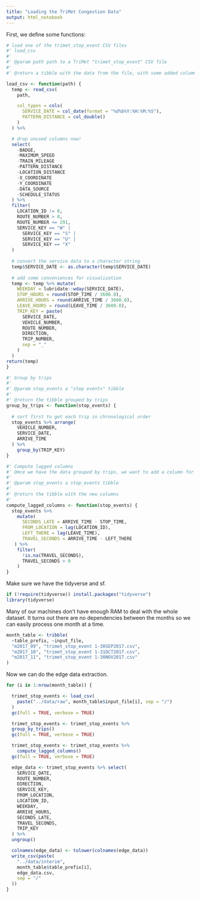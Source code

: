 ```yaml
---
title: "Loading the TriMet Congestion Data"
output: html_notebook
---
```


First, we define some functions:
```r

# load one of the trimet_stop_event CSV files
#' load_csv
#'
#' @param path path to a TriMet "trimet_stop_event" CSV file
#'
#' @return a tibble with the data from the file, with some added columns

load_csv <- function(path) {
  temp <- read_csv(
    path,

    col_types = cols(
      SERVICE_DATE = col_date(format = "%d%b%Y:%H:%M:%S"),
      PATTERN_DISTANCE = col_double()
    )
  ) %>%

  # drop unused columns now!
  select(
    -BADGE,
    -MAXIMUM_SPEED
    -TRAIN_MILEAGE
    -PATTERN_DISTANCE
    -LOCATION_DISTANCE
    -X_COORDINATE
    -Y_COORDINATE
    -DATA_SOURCE
    -SCHEDULE_STATUS
  ) %>%   
  filter(
    LOCATION_ID != 0,
    ROUTE_NUMBER > 0,
    ROUTE_NUMBER <= 291,
    SERVICE_KEY == "W" |
      SERVICE_KEY == "S" |
      SERVICE_KEY == "U" |
      SERVICE_KEY == "X"
  ) 
  
  # convert the service data to a character string
  temp$SERVICE_DATE <- as.character(temp$SERVICE_DATE)
    
  # add some conveniences for visualization
  temp <- temp %>% mutate(
    WEEKDAY = lubridate::wday(SERVICE_DATE),
    STOP_HOURS = round(STOP_TIME / 3600.0),
    ARRIVE_HOURS = round(ARRIVE_TIME / 3600.0),
    LEAVE_HOURS = round(LEAVE_TIME / 3600.0),
    TRIP_KEY = paste(
      SERVICE_DATE,
      VEHICLE_NUMBER,
      ROUTE_NUMBER,
      DIRECTION,
      TRIP_NUMBER,
      sep = "_"
    )
  )
return(temp)
}

#' Group by trips
#'
#' @param stop_events a "stop events" tibble
#'
#' @return the tibble grouped by trips
group_by_trips <- function(stop_events) {
  
  # sort first to get each trip in chronological order
  stop_events %>% arrange(
    VEHICLE_NUMBER,
    SERVICE_DATE,
    ARRIVE_TIME
  ) %>% 
    group_by(TRIP_KEY)
}

#' Compute lagged columns
#' Omce we have the data grouped by trips, we want to add a column for the previous location ID and the time from when the vehicle left there to when it arrived here
#'
#' @param stop_events a stop_events tibble
#'
#' @return the tibble with the new columns
#'
compute_lagged_columns <- function(stop_events) {
  stop_events %>% 
    mutate(
      SECONDS_LATE = ARRIVE_TIME - STOP_TIME,
      FROM_LOCATION = lag(LOCATION_ID),
      LEFT_THERE = lag(LEAVE_TIME),
      TRAVEL_SECONDS = ARRIVE_TIME - LEFT_THERE
   ) %>% 
    filter(
      !is.na(TRAVEL_SECONDS),
      TRAVEL_SECONDS > 0
    )
}
```

Make sure we have the tidyverse and sf.
```r
if (!require(tidyverse)) install.packages("tidyverse")
library(tidyverse)
```

Many of our machines don't have enough RAM to deal with the whole dataset. It turns out there are no dependencies between the months so we can easily process one month at a time.
```r

month_table <- tribble(
  ~table_prefix, ~input_file,
  "m2017_09", "trimet_stop_event 1-30SEP2017.csv",
  "m2017_10", "trimet_stop_event 1-31OCT2017.csv",
  "m2017_11", "trimet_stop_event 1-30NOV2017.csv"
) 
```

Now we can do the edge data extraction.
```r

for (i in 1:nrow(month_table)) {

  trimet_stop_events <- load_csv(
    paste("../data/raw", month_table$input_file[i], sep = "/")
  )  
  gc(full = TRUE, verbose = TRUE)

  trimet_stop_events <- trimet_stop_events %>% 
  group_by_trips()
  gc(full = TRUE, verbose = TRUE)

  trimet_stop_events <- trimet_stop_events %>%
    compute_lagged_columns()
  gc(full = TRUE, verbose = TRUE)

  edge_data <- trimet_stop_events %>% select(
    SERVICE_DATE,
    ROUTE_NUMBER,
    DIRECTION,
    SERVICE_KEY,
    FROM_LOCATION,
    LOCATION_ID,
    WEEKDAY,
    ARRIVE_HOURS,
    SECONDS_LATE,
    TRAVEL_SECONDS,
    TRIP_KEY
  ) %>% 
  ungroup()

  colnames(edge_data) <- tolower(colnames(edge_data))
  write_csv(paste(
    "../data/interim",
    month_table$table_prefix[i],
    edge_data.csv,
    sep = "/"
  ))
}

```
